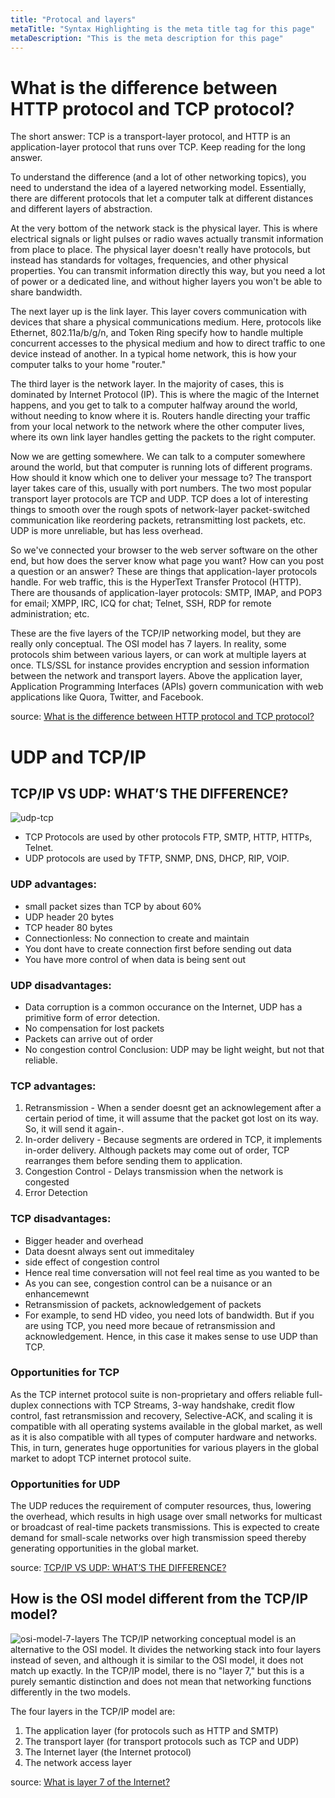 ```yaml
---
title: "Protocal and layers"
metaTitle: "Syntax Highlighting is the meta title tag for this page"
metaDescription: "This is the meta description for this page"
---
```


# What is the difference between HTTP protocol and TCP protocol?


The short answer: TCP is a transport-layer protocol, and HTTP is an application-layer protocol that runs over TCP. Keep reading for the long answer.

To understand the difference (and a lot of other networking topics), you need to understand the idea of a layered networking model. Essentially, there are different protocols that let a computer talk at different distances and different layers of abstraction.

At the very bottom of the network stack is the physical layer. This is where electrical signals or light pulses or radio waves actually transmit information from place to place. The physical layer doesn't really have protocols, but instead has standards for voltages, frequencies, and other physical properties. You can transmit information directly this way, but you need a lot of power or a dedicated line, and without higher layers you won't be able to share bandwidth.

The next layer up is the link layer. This layer covers communication with devices that share a physical communications medium. Here, protocols like Ethernet, 802.11a/b/g/n, and Token Ring specify how to handle multiple concurrent accesses to the physical medium and how to direct traffic to one device instead of another. In a typical home network, this is how your computer talks to your home "router."

The third layer is the network layer. In the majority of cases, this is dominated by Internet Protocol (IP). This is where the magic of the Internet happens, and you get to talk to a computer halfway around the world, without needing to know where it is. Routers handle directing your traffic from your local network to the network where the other computer lives, where its own link layer handles getting the packets to the right computer.

Now we are getting somewhere. We can talk to a computer somewhere around the world, but that computer is running lots of different programs. How should it know which one to deliver your message to? The transport layer takes care of this, usually with port numbers. The two most popular transport layer protocols are TCP and UDP. TCP does a lot of interesting things to smooth over the rough spots of network-layer packet-switched communication like reordering packets, retransmitting lost packets, etc. UDP is more unreliable, but has less overhead.

So we've connected your browser to the web server software on the other end, but how does the server know what page you want? How can you post a question or an answer? These are things that application-layer protocols handle. For web traffic, this is the HyperText Transfer Protocol (HTTP). There are thousands of application-layer protocols: SMTP, IMAP, and POP3 for email; XMPP, IRC, ICQ for chat; Telnet, SSH, RDP for remote administration; etc.

These are the five layers of the TCP/IP networking model, but they are really only conceptual. The OSI model has 7 layers. In reality, some protocols shim between various layers, or can work at multiple layers at once. TLS/SSL for instance provides encryption and session information between the network and transport layers. Above the application layer, Application Programming Interfaces (APIs) govern communication with web applications like Quora, Twitter, and Facebook.

source: [What is the difference between HTTP protocol and TCP protocol?](https://www.quora.com/What-is-the-difference-between-HTTP-protocol-and-TCP-protocol#:~:text=The%20short%20answer%3A%20TCP%20is,protocol%20that%20runs%20over%20TCP.&text=The%20physical%20la-,The%20short%20answer%3A%20TCP%20is%20a%20transport%2Dlayer%20protocol%2C,reading%20for%20the%20long%20answer.)


# UDP and TCP/IP

## TCP/IP VS UDP: WHAT’S THE DIFFERENCE?

![udp-tcp](/img/web-development/linux/network/udp-tcp.jpg)
- TCP Protocols are used by other protocols FTP, SMTP, HTTP, HTTPs, Telnet. 
- UDP protocols are used by TFTP, SNMP, DNS, DHCP, RIP, VOIP.

### UDP advantages:
- small packet sizes than TCP by about 60%
- UDP header 20 bytes
- TCP header 80 bytes
- Connectionless: No connection to create and maintain
- You dont have to create connection first before sending out data
- You have more control of when data is being sent out
### UDP disadvantages:
- Data corruption is a common occurance on the Internet, UDP has a primitive form of error detection.
- No compensation for lost packets
- Packets can arrive out of order
- No congestion control
Conclusion: UDP may be light weight, but not that reliable.

### TCP advantages:
1. Retransmission - When a sender doesnt get an acknowlegement after a certain period of time, it will assume that the packet got lost on its way. So, it will send it again-.
2. In-order delivery - Because segments are ordered in TCP, it implements in-order delivery.
Although packets may come out of order, TCP rearranges them before sending them to application.
3. Congestion Control - Delays transmission when the network is congested
4. Error Detection

### TCP disadvantages:
- Bigger header and overhead
- Data doesnt always sent out immeditaley
- side effect of congestion control
- Hence real time conversation will not feel real time as you wanted to be
- As you can see, congestion control can be a nuisance or an enhancemewnt
- Retransmission of packets, acknowledgement of packets
- For example, to send HD video, you need lots of bandwidth. But if you are using TCP, you need more becaue of retransmission and acknowledgement. Hence, in this case it makes sense to use UDP than TCP.

### Opportunities for TCP
As the TCP internet protocol suite is non-proprietary and offers reliable full-duplex connections with TCP Streams, 3-way handshake, credit flow control, fast retransmission and recovery, Selective-ACK, and scaling it is compatible with all operating systems available in the global market, as well as it is also compatible with all types of computer hardware and networks. This, in turn, generates huge opportunities for various players in the global market to adopt TCP internet protocol suite.

### Opportunities for UDP
The UDP reduces the requirement of computer resources, thus, lowering the overhead, which results in high usage over small networks for multicast or broadcast of real-time packets transmissions. This is expected to create demand for small-scale networks over high transmission speed thereby generating opportunities in the global market.

source: [TCP/IP VS UDP: WHAT’S THE DIFFERENCE?](https://www.colocationamerica.com/blog/tcp-ip-vs-udp)

## How is the OSI model different from the TCP/IP model?

![osi-model-7-layers](/img/web-development/linux/network/osi-model-7-layers.svg)
The TCP/IP networking conceptual model is an alternative to the OSI model. It divides the networking stack into four layers instead of seven, and although it is similar to the OSI model, it does not match up exactly. In the TCP/IP model, there is no "layer 7," but this is a purely semantic distinction and does not mean that networking functions differently in the two models.

The four layers in the TCP/IP model are:

1. The application layer (for protocols such as HTTP and SMTP)
2. The transport layer (for transport protocols such as TCP and UDP)
3. The Internet layer (the Internet protocol)
4. The network access layer

source: [What is layer 7 of the Internet?](https://www.cloudflare.com/learning/ddos/what-is-layer-7/)

